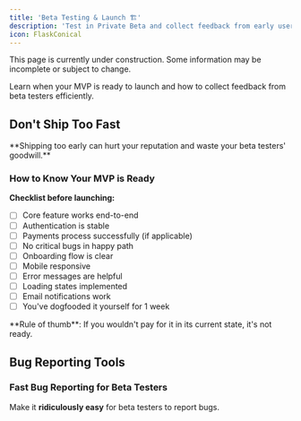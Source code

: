 ```yaml
---
title: 'Beta Testing & Launch 🏗'
description: 'Test in Private Beta and collect feedback from early users'
icon: FlaskConical
---
```



<Callout title="Work in Progress" type="warning">
  This page is currently under construction. Some information may be incomplete or subject to change.
</Callout>

Learn when your MVP is ready to launch and how to collect feedback from beta testers efficiently.

## Don't Ship Too Fast

<Warning>
**Shipping too early can hurt your reputation and waste your beta testers' goodwill.**
</Warning>

### How to Know Your MVP is Ready

<Cards>
  <Card
    title="Denis Jeliazkov's Thread on MVP Readiness"
    description="Essential thread on knowing when your MVP is ready to launch"
    href="https://x.com/DenisJeliazkov/status/1969099171455254824"
    linkText="Read Thread"
  />
</Cards>

**Checklist before launching:**
- [ ] Core feature works end-to-end
- [ ] Authentication is stable
- [ ] Payments process successfully (if applicable)
- [ ] No critical bugs in happy path
- [ ] Onboarding flow is clear
- [ ] Mobile responsive
- [ ] Error messages are helpful
- [ ] Loading states implemented
- [ ] Email notifications work
- [ ] You've dogfooded it yourself for 1 week

<Note>
**Rule of thumb**: If you wouldn't pay for it in its current state, it's not ready.
</Note>

## Bug Reporting Tools

### Fast Bug Reporting for Beta Testers

Make it **ridiculously easy** for beta testers to report bugs.

<Cards>
  <Card
    title="Jam.dev"
    description="Browser extension for instant bug reports. Features one-click bug capture, automatic environment details, console logs included, network activity logged, and works across all sites."
    href="https://jam.dev"
    linkText="Get Started"
  />
  <Card
    title="CanYouShowMe.com"
    description="Record screen and report issues. Features screen recording, voice narration, click tracking, and form abandonment detection."
    href="https://canyoushowme.com"
    linkText="Get Started"
  />
</Cards>

